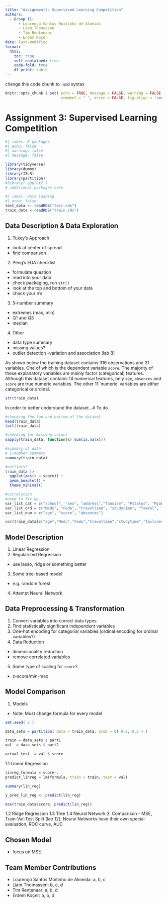 ```yaml
---
title: "Assignment3: Supervised Learning Competition"
authors: 
  - Group 11: 
      - Lourenço Santos Moitinho de Almeida
      - Liam Thomassen
      - Tim Rentenaar
      - Erdem Koçer 
date: last-modified
format:
  html:
    toc: true
    self-contained: true
    code-fold: true
    df-print: kable
---
```


change this code chunk to `.qmd` syntax

```r
knitr::opts_chunk $ set( echo = TRUE, message = FALSE, warning = FALSE, 
                         comment = " ", error = FALSE, fig.align = 'center'  )
```

# Assignment 3: Supervised Learning Competition

```r
#| label: R packages
#| echo: false
#| warning: false
#| message: false

library(tidyverse)
library(dummy)
library(ISLR)
library(partition)
#library( ggplot2 )   
# additional packages here
```

```r
#| label: data loading
#| echo: false
test_data <- readRDS("test.rds")
train_data <-readRDS("train.rds")
```

## Data Description & Data Exploration

1.  Tukey's Approach

-   look at center of spread
-   find comparison

2.  Peng's EDA checklist

-   formulate question
-   read into your data
-   check packaging, run `str()`
-   look at the top and bottom of your data
-   check your n's

3.  5-number summary

-   extremes (max, min)
-   Q1 and Q3
-   median

4.  Other

-   data type summary
-   missing values?
-   outlier detection -variation and association (lab 8)

As shown below the training dataset contains 316 observations and 31 variables. One of which is the dependent variable `score`. The majority of these explanatory variables are mainly factor (categorical) features. Although this dataset contains 14 numerical features, only `age`, `absences` and `score` are true numeric variables. The other 11 'numeric' variables are either categorical or ordinal.
```r
str(train_data)
```
In order to better understand the dataset...# To do 
```r
#checking the top and bottom of the dataset 
head(train_data)
tail(train_data)
```
```r
#checking for missing values 
sapply(train_data, function(x) sum(is.na(x)))
```
```r
#summary of data
# 5-number summary 
summary(train_data)
```
```r
#outliers? 
train_data |> 
  ggplot(aes(x = score)) +
  geom_boxplot() +
  theme_minimal()
```
```r
#correlation 
#need to fix up
var_list_cat = c("school", "sex", "address","famsize", "Pstatus", "Mjob", "Fjob", "reason", "guardian","failures", "schoolsup", "famsup", "paid", "activities", "nursery", "higher", "internet", "romantic" )
var_list_ord = c("Medu", "Fedu", "traveltime", "studytime", "famrel", "freetime", "goout", "Dalc", "Walc", "health")
var_list_num = c("age", "score", "absences")

cor(train_data[c("age","Medu","Fedu","traveltime","studytime","failures","famrel","freetime","goout","Dalc","Walc","health","absences","score")])
```



## Model Description

1.  Linear Regression 
2.  Regularized Regression

-   use lasso, ridge or something better

3.  Some tree-based model

-   e.g. random forest

4.  Attempt Neural Network

## Data Preprocessing & Transformation

1.  Convert variables into correct data types
2.  Find statistically significant independent variables 
2.  One-hot encoding for categorial variables (ordinal encoding for ordinal variables?)
3.  Data Reduction

-   dimensionality reduction
-   remove correlated variables

5.  Some type of scaling for `score`?
-   z-score/min-max

## Model Comparison

1.  Models 
- Note: Must change formula for every model
```r
set.seed( 5 )

data_sets = partition( data = train_data, prob = c( 0.8, 0.2 ) )

train = data_sets $ part1
val  = data_sets $ part2

actual_test  = val $ score 
```

1.1 Linear Regression 
```r
linreg_formula = score~.
predict_linreg = lm(formula, train = train, test = val)
```
```r
summary(lin_reg)
```
```r
y_pred_lin_reg <- predict(lin_reg)
```
```r
mse(train_data$score, predict(lin_reg))

```


1.2 Ridge Regression
1.3 Tree
1.4 Neural Network 
2. Comparison
-   MSE, Train-Val-Test Split (lab 12), Neural Networks have their own special evaluation, ROC curve, AUC 


## Chosen Model

-   focus on MSE

## Team Member Contributions

-   Lourenço Santos Moitinho de Almeida: a, b, c
-   Liam Thomassen: b, c, d
-   Tim Rentenaar: a, b, d
-   Erdem Koçer: a, b, d
